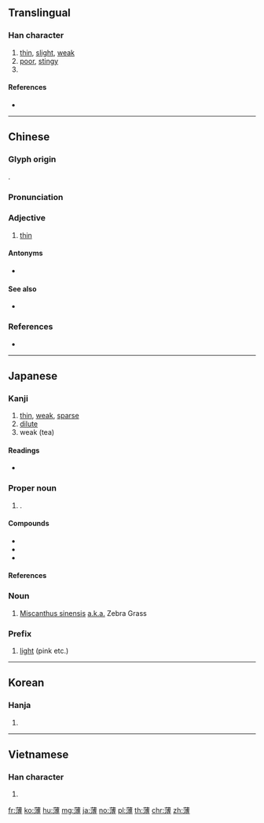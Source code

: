 {{character info/new}}
==Translingual==

===Han character===
{{Han char|rn=140|rad=艸|as=13|sn=19|four=44146|canj=TEII|ids=⿱艹溥}}

# [[thin]], [[slight]], [[weak]]
# [[poor]], [[stingy]]
# {{surname|lang=zh}}

====References====
* {{Han ref|kx=1060.120|dkj=32083|dj=1523.400|hdz=53307.030|uh=8584|ud=34180|bh=C1A1|bd=49569}}

----

==Chinese==
{{zh-forms}}

===Glyph origin===
{{Han etym}}
{{Han compound|艸|alt1=艹|溥|ls=psc|c1=s|c2=p}}.

===Pronunciation===
{{zh-pron
|m=báo,bó
|ma=y
|c=bok6
|h=pfs=pho̍k
|md=
|mn=po̍h/po̍k
|mn_note = po̍h - vernacular; po̍k - literary
|w=
|mc=y
|oc=y
|cat=a
}}
{{zh-attn-split}}

===Adjective===
{{zh-adj}}

# [[thin]] {{gloss|having little thickness}}
{{attention|zh|needs expansion}}

====Antonyms====
* {{zh-l|厚|thick}}

====See also====
* {{zh-l|扁}}

===References===
* {{thcwd|12335}}

----

==Japanese==

===Kanji===
{{ja-kanji|grade=c|rs=艸13}}

# [[thin]], [[weak]], [[sparse]]
# [[dilute]]
# weak (tea)

====Readings====
* {{ja-readings|goon=[[ばく]] (baku) {{non-joyo-reading}}|kanon=[[はく]] (haku)|kun=[[うすい]] (usui), [[せまる]] (semaru)|nanori=[[いたる]], [[すすき]] (susuki)}}

===Proper noun===
{{ja-pos|proper|すすき}}

# {{given name|female|lang=ja|sort=すすき}}.

====Compounds====
* {{ja-r|薄氷|gloss=[[thin]] [[ice]]|はくひょう}}
* {{ja-r|薄謝|gloss=[[token]] of [[gratitude]]|はくしゃ}}
* {{ja-r|花薄荷|gloss=[[oregano]]|はなはっか}}

====References====
{{ja-kref
|ku=3986
|shift=9496
|jis=4776
|euc=C7F6
|skip=2-3-13
|freq=1009
|nelson=4075
|newnelson=5225
|halpern=2370
|kld=1534
|heisig=227
|tuttle=3k13.11
}}

===Noun===
{{ja-noun|ススキ}}

# [[w:Miscanthus sinensis|Miscanthus sinensis]] [[a.k.a.]] Zebra Grass

===Prefix===
{{ja-pos|うす|prefix}}

# [[light]] (pink etc.)

----

==Korean==

===Hanja===
{{ko-hanja|hangeul=박|eumhun=|rv=bak|mr=pak|y=pak}}

# {{defn|lang=ko|sort=艸13}}

----

==Vietnamese==

===Han character===
{{vi-hantu|[[bạc]]|rs=艸13}}

# {{defn|lang=vi|sort=艸13}}

[[fr:薄]]
[[ko:薄]]
[[hu:薄]]
[[mg:薄]]
[[ja:薄]]
[[no:薄]]
[[pl:薄]]
[[th:薄]]
[[chr:薄]]
[[zh:薄]]